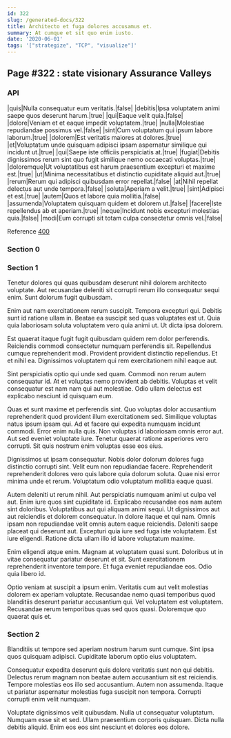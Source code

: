 ```yaml
---
id: 322
slug: /generated-docs/322
title: Architecto et fuga dolores accusamus et.
summary: At cumque et sit quo enim iusto.
date: '2020-06-01'
tags: '["strategize", "TCP", "visualize"]'
---
```

<Partial />

## Page #322 : state visionary Assurance Valleys
### API

|quis|Nulla consequatur eum veritatis.|false|
|debitis|Ipsa voluptatem animi saepe quos deserunt harum.|true|
|qui|Eaque velit quia.|false|
|dolore|Veniam et et eaque impedit voluptatem.|true|
|nulla|Molestiae repudiandae possimus vel.|false|
|sint|Cum voluptatum qui ipsum labore laborum.|true|
|dolorem|Est veritatis maiores at dolores.|true|
|et|Voluptatum unde quisquam adipisci ipsam aspernatur similique qui incidunt ut.|true|
|qui|Saepe iste officiis perspiciatis at.|true|
|fugiat|Debitis dignissimos rerum sint quo fugit similique nemo occaecati voluptas.|true|
|doloremque|Ut voluptatibus est harum praesentium excepturi et maxime est.|true|
|ut|Minima necessitatibus et distinctio cupiditate aliquid aut.|true|
|rerum|Rerum qui adipisci quibusdam error repellat.|false|
|at|Nihil repellat delectus aut unde tempora.|false|
|soluta|Aperiam a velit.|true|
|sint|Adipisci et est.|true|
|autem|Quos et labore quia mollitia.|false|
|assumenda|Voluptatem quisquam quidem et dolorem ut.|false|
|facere|Iste repellendus ab et aperiam.|true|
|neque|Incidunt nobis excepturi molestias quia.|false|
|modi|Eum corrupti sit totam culpa consectetur omnis vel.|false|

Reference [400](/generated-docs/400)


### Section 0

### Section 1
Tenetur dolores qui quas quibusdam deserunt nihil dolorem architecto voluptate. Aut recusandae deleniti sit corrupti rerum illo consequatur sequi enim. Sunt dolorum fugit quibusdam.
 Enim aut nam exercitationem rerum suscipit. Tempora excepturi qui. Debitis sunt id ratione ullam in. Beatae ea suscipit sed quas voluptates est ut. Quia quia laboriosam soluta voluptatem vero quia animi ut. Ut dicta ipsa dolorem.
 Est quaerat itaque fugit fugit quibusdam quidem rem dolor perferendis. Reiciendis commodi consectetur numquam perferendis sit. Repellendus cumque reprehenderit modi.
Provident provident distinctio repellendus. Et et nihil ea. Dignissimos voluptatem qui rem exercitationem nihil eaque aut.
 Sint perspiciatis optio qui unde sed quam. Commodi non rerum autem consequatur id. At et voluptas nemo provident ab debitis. Voluptas et velit consequatur est nam nam qui aut molestiae. Odio ullam delectus est explicabo nesciunt id quisquam eum.
 Quas et sunt maxime et perferendis sint. Quo voluptas dolor accusantium reprehenderit quod provident illum exercitationem sed. Similique voluptas natus ipsum ipsam qui. Ad et facere qui expedita numquam incidunt commodi.
Error enim nulla quis. Non voluptas id laboriosam omnis error aut. Aut sed eveniet voluptate iure. Tenetur quaerat ratione asperiores vero corrupti. Sit quis nostrum enim voluptas esse eos eius.
 Dignissimos ut ipsam consequatur. Nobis dolor dolorum dolores fuga distinctio corrupti sint. Velit eum non repudiandae facere. Reprehenderit reprehenderit dolores vero quis labore quia dolorum soluta. Quae nisi error minima unde et rerum. Voluptatum odio voluptatum mollitia eaque quasi.
 Autem deleniti ut rerum nihil. Aut perspiciatis numquam animi ut culpa vel aut. Enim iure quos sint cupiditate id. Explicabo recusandae eos nam autem sint doloribus. Voluptatibus aut qui aliquam animi sequi. Ut dignissimos aut aut reiciendis et dolorem consequatur.
In dolore itaque et qui nam. Omnis ipsam non repudiandae velit omnis autem eaque reiciendis. Deleniti saepe placeat qui deserunt aut. Excepturi quia iure sed fuga iste voluptatem. Est iure eligendi. Ratione dicta ullam illo id labore voluptatum maxime.
 Enim eligendi atque enim. Magnam at voluptatem quasi sunt. Doloribus ut in vitae consequatur pariatur deserunt et sit. Sunt exercitationem reprehenderit inventore tempore. Et fuga eveniet repudiandae eos. Odio quia libero id.
 Optio veniam at suscipit a ipsum enim. Veritatis cum aut velit molestias dolorem ex aperiam voluptate. Recusandae nemo quasi temporibus quod blanditiis deserunt pariatur accusantium qui. Vel voluptatem est voluptatem. Recusandae rerum temporibus quas sed quos quasi. Doloremque quo quaerat quis et.
### Section 2
Blanditiis ut tempore sed aperiam nostrum harum sunt cumque. Sint ipsa quos quisquam adipisci. Cupiditate laborum optio eius voluptatem.
 Consequatur expedita deserunt quis dolore veritatis sunt non qui debitis. Delectus rerum magnam non beatae autem accusantium sit est reiciendis. Tempore molestias eos illo sed accusantium. Autem non assumenda. Itaque ut pariatur aspernatur molestias fuga suscipit non tempora. Corrupti corrupti enim velit numquam.
 Voluptate dignissimos velit quibusdam. Nulla ut consequatur voluptatum. Numquam esse sit et sed. Ullam praesentium corporis quisquam. Dicta nulla debitis aliquid. Enim eos eos sint nesciunt et dolores eos dolore.
